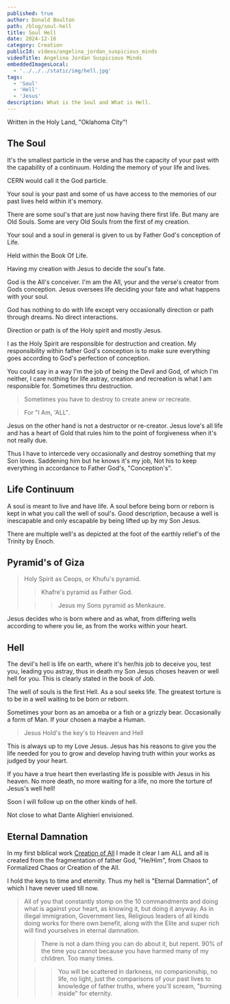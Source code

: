 ```yaml
---
published: true
author: Donald Boulton
path: /blog/soul-hell
title: Soul Hell
date: 2024-12-16
category: Creation
publicId: videos/angelina_jordan_suspicious_minds
videoTitle: Angelina Jordan Suspicious Minds
embeddedImagesLocal:
  - '../../../static/img/hell.jpg'
tags:
  - 'Soul'
  - 'Hell'
  - 'Jesus'
description: What is the Soul and What is Hell.
---
```



<GatsbyImage
  alt="Hell"
  imgclass="block object-cover object-center w-full h-full rounded-lg"
  image={getImage(props.localImages[0])}
/>

Written in the Holy Land, "Oklahoma City"!

## The Soul

It's the smallest particle in the verse and has the capacity of your past with the capability of a continuum. Holding the memory of your life and lives.

CERN would call it the God particle.

Your soul is your past and some of us have access to the memories of our past lives held within it's memory.

There are some soul's that are just now having there first life. But many are Old Souls. Some are very Old Souls from the first of my creation.

Your soul and a soul in general is given to us by Father God's conception of Life.

Held within the Book Of Life.

Having my creation with Jesus to decide the soul's fate.

<Section>

God is the All's conceiver. I'm am the All, your and the verse's creator from Gods conception. Jesus oversees life deciding your fate and what happens with your soul.

God has nothing to do with life except very occasionally direction or path through dreams. No direct interactions.

</Section>

<Section>

Direction or path is of the Holy spirit and mostly Jesus.

I as the Holy Spirit are responsible for destruction and creation. My responsibility within father God's conception is to make sure everything goes according to God's perfection of conception.

You could say in a way I'm the job of being the Devil and God, of which I'm neither, I care nothing for life astray, creation and recreation is what I am responsible for. Sometimes thru destruction.

</Section>

<Section>

> Sometimes you have to destroy to create anew or recreate.

> For "I Am, 'ALL".

Jesus on the other hand is not a destructor or re-creator. Jesus love's all life and has a heart of Gold that rules him to the point of forgiveness when it's not really due.

Thus I have to intercede very occasionally and destroy something that my Son loves. Saddening him but he knows it's my job, Not his to keep everything in accordance to Father God's, "Conception's".

</Section>

<Section>

## Life Continuum

</Section>

<Section>

A soul is meant to live and have life. A soul before being born or reborn is kept in what you call the well of soul's. Good description, because a well is inescapable and only escapable by being lifted up by my Son Jesus.

There are multiple well's as depicted at the foot of the earthly relief's of the Trinity by Enoch.

## Pyramid's of Giza

> Holy Spirit as Ceops, or Khufu's pyramid.
>
> > Khafre's pyramid as Father God.
>
> > > Jesus my Sons pyramid as Menkaure.

Jesus decides who is born where and as what, from differing wells according to where you lie, as from the works within your heart.

</Section>

<Section>

# Hell

</Section>

The devil's hell is life on earth, where it's her/his job to deceive you, test you, leading you astray, thus in death my Son Jesus choses heaven or well hell for you. This is clearly stated in the book of Job.

<Section>

The well of souls is the first Hell. As a soul seeks life. The greatest torture is to be in a well waiting to be born or reborn.

Sometimes your born as an amoeba or a fish or a grizzly bear. Occasionally a form of Man. If your chosen a maybe a Human.

> Jesus Hold's the key's to Heaven and Hell

This is always up to my Love Jesus. Jesus has his reasons to give you the life needed for you to grow and develop having truth within your works as judged by your heart.

</Section>

<Section>

If you have a true heart then everlasting life is possible with Jesus in his heaven. No more death, no more waiting for a life, no more the torture of Jesus's well hell!

Soon I will follow up on the other kinds of hell. 

Not close to what Dante Alighieri envisioned.

</Section>

## Eternal Damnation

In my first biblical work [Creation of All](https://bibwoe.com/posts/creation-of-all/) I made it clear I am ALL and all is created from the fragmentation of father God, "He/Him", from Chaos to Formalized Chaos or Creation of the All.

I hold the keys to time and eternity. Thus my hell is "Eternal Damnation", of which I have never used till now.

> All of you that constantly stomp on the 10 commandments and doing what is against your heart, as knowing it, but doing it anyway. As in illegal immigration, Government lies, Religious leaders of all kinds doing works for there own benefit, along with the Elite and super rich will find yourselves in eternal damnation. 
>
> > There is not a dam thing you can do about it, but repent. 90% of the time you cannot because you have harmed many of my children. Too many times.
>
> > > You will be scattered in darkness, no companionship, no life, no light, just the comparisons  of your past lives to knowledge of father truths, where you'll scream, "burning inside" for eternity.
